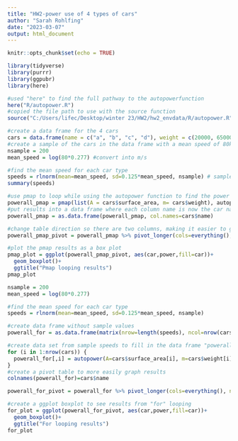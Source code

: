 ```yaml
---
title: "HW2-power use of 4 types of cars"
author: "Sarah Rohlfing"
date: "2023-03-07"
output: html_document
---
```


```r
knitr::opts_chunk$set(echo = TRUE)

library(tidyverse)
library(purrr)
library(ggpubr)
library(here)
```

```r
#used "here" to find the full pathway to the autopowerfunction
here("R/autopower.R")
#copied the file path to use with the source function
source("C:/Users/lifec/Desktop/winter 23/HW2/hw2_envdata/R/autopower.R")
```


```r
#create a data frame for the 4 cars
cars = data.frame(name = c("a", "b", "c", "d"), weight = c(20000, 65000, 38000, 5000), surface_area = c(22, 30, 22, 10))
#create a sample of the cars in the data frame with a mean speed of 80km/hr and a standard deviation of 10 km/hr
nsample = 200
mean_speed = log(80*0.277) #convert into m/s

#find the mean speed for each car type
speeds = rlnorm(mean=mean_speed, sd=0.125*mean_speed, nsample) # sample population of car speeds
summary(speeds)

#use pmap to loop while using the autopower function to find the power used for each car type sample 
powerall_pmap = pmap(list(A = cars$surface_area, m= cars$weight), autopower, V=speeds)
#put results into a data frame where each column name is now the car name (a, b, c, d) to see the results of the autopower function. 
powerall_pmap = as.data.frame(powerall_pmap, col.names=cars$name)

#change table direction so there are two columns, making it easier to graph rather than 4 columns
powerall_pmap_pivot = powerall_pmap %>% pivot_longer(cols=everything(), names_to="car", values_to="power")

#plot the pmap results as a box plot 
pmap_plot = ggplot(powerall_pmap_pivot, aes(car,power,fill=car))+
  geom_boxplot()+
  ggtitle("Pmap looping results")
pmap_plot

```

```r
nsample = 200
mean_speed = log(80*0.277)

#find the mean speed for each car type
speeds = rlnorm(mean=mean_speed, sd=0.125*mean_speed, nsample)

#create data frame without sample values
powerall_for = as.data.frame(matrix(nrow=length(speeds), ncol=nrow(cars)))

#create data set from sample speeds to fill in the data frame "powerall_for" through looping
for (i in 1:nrow(cars)) {
  powerall_for[,i] = autopower(A=cars$surface_area[i], m=cars$weight[i], V=speeds)
}
#create a pivot table to more easily graph results
colnames(powerall_for)=cars$name

powerall_for_pivot = powerall_for %>% pivot_longer(cols=everything(), names_to="car", values_to="power")

#create a ggplot boxplot to see results from "for" looping
for_plot = ggplot(powerall_for_pivot, aes(car,power,fill=car))+
  geom_boxplot()+
  ggtitle("For looping results")
for_plot
```

